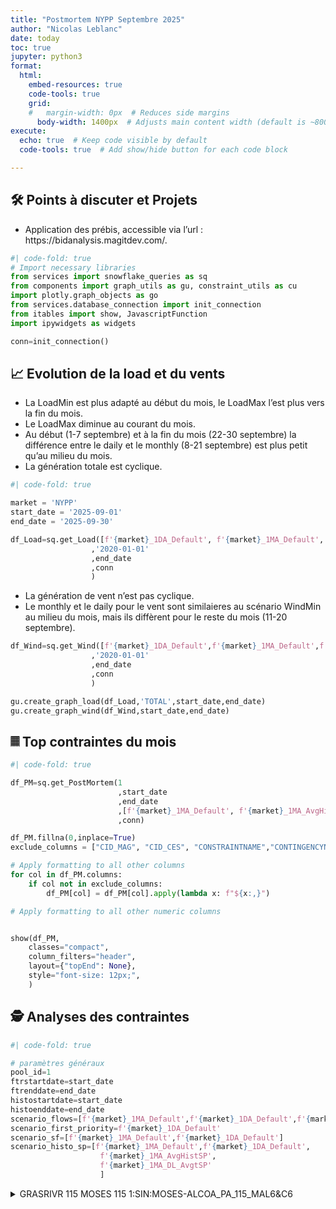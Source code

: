 ```yaml
---
title: "Postmortem NYPP Septembre 2025"
author: "Nicolas Leblanc"
date: today
toc: true
jupyter: python3
format:
  html:
    embed-resources: true
    code-tools: true
    grid:
    #   margin-width: 0px  # Reduces side margins
      body-width: 1400px  # Adjusts main content width (default is ~800px)
execute:
  echo: true  # Keep code visible by default
  code-tools: true  # Add show/hide button for each code block

---
```


## 🛠️ Points à discuter et Projets

- Application des prébis, accessible via l'url : https://bidanalysis.magitdev.com/.


<!-- Importation des librairies et initalisation de la connection -->
```python
#| code-fold: true
# Import necessary libraries
from services import snowflake_queries as sq
from components import graph_utils as gu, constraint_utils as cu
import plotly.graph_objects as go
from services.database_connection import init_connection
from itables import show, JavascriptFunction
import ipywidgets as widgets

conn=init_connection()
```

## 📈 Evolution de la load et du vents
- La LoadMin est plus adapté au début du mois, le LoadMax l'est plus vers la fin du mois.
- Le LoadMax diminue au courant du mois.
- Au début (1-7 septembre) et à la fin du mois (22-30 septembre) la différence entre le daily et le monthly (8-21 septembre) est plus petit qu'au milieu du mois.
- La génération totale est cyclique.

```python
#| code-fold: true

market = 'NYPP'
start_date = '2025-09-01'
end_date = '2025-09-30'

df_Load=sq.get_Load([f'{market}_1DA_Default', f'{market}_1MA_Default', f'{market}_1MA_LoadMin',f'{market}_1MA_LoadMax']
                  ,'2020-01-01'
                  ,end_date
                  ,conn
                  )
```

- La génération de vent n'est pas cyclique.
- Le monthly et le daily pour le vent sont similaieres au scénario WindMin au milieu du mois, mais ils diffèrent pour le reste du mois (11-20 septembre).

```python
df_Wind=sq.get_Wind([f'{market}_1DA_Default',f'{market}_1MA_Default',f'{market}_1MA_WindMin',f'{market}_1MA_WindMax']
                  ,'2020-01-01'
                  ,end_date
                  ,conn
                  )

gu.create_graph_load(df_Load,'TOTAL',start_date,end_date)
gu.create_graph_wind(df_Wind,start_date,end_date)
```

## 𝄜 Top contraintes du mois

```python
#| code-fold: true

df_PM=sq.get_PostMortem(1
                        ,start_date
                        ,end_date
                        ,[f'{market}_1MA_Default', f'{market}_1MA_AvgHistSP', f'{market}_1MA_DL_AvgSP']
                        ,conn)

df_PM.fillna(0,inplace=True)
exclude_columns = ["CID_MAG", "CID_CES", "CONSTRAINTNAME","CONTINGENCYNAME"]

# Apply formatting to all other columns
for col in df_PM.columns:
    if col not in exclude_columns:
        df_PM[col] = df_PM[col].apply(lambda x: f"${x:,}")

# Apply formatting to all other numeric columns


show(df_PM,
    classes="compact",
    column_filters="header", 
    layout={"topEnd": None}, 
    style="font-size: 12px;",
    )
```


## 🕵️ Analyses des contraintes
```python
#| code-fold: true

# paramètres généraux
pool_id=1
ftrstartdate=start_date
ftrenddate=end_date
histostartdate=start_date
histoenddate=end_date
scenario_flows=[f'{market}_1MA_Default',f'{market}_1DA_Default',f'{market}_1MA_AvgHistSP', f'{market}_1MA_DL_AvgtSP' ]
scenario_first_priority=f'{market}_1DA_Default'
scenario_sf=[f'{market}_1MA_Default',f'{market}_1DA_Default']
scenario_histo_sp=[f'{market}_1MA_Default',f'{market}_1DA_Default',
                    f'{market}_1MA_AvgHistSP',
                    f'{market}_1MA_DL_AvgtSP'
                    ]
```

<details>
  <summary> GRASRIVR 115 MOSES 115 1:SIN:MOSES-ALCOA_PA_115_MAL6&C6 </summary>

**Infos :**
- CID_MAG: 10002334
- CID_CES: 311274
- MKUNITCID: 25583_1044
- CES_NAME = 'GRASRIVR 115 MOSES    115 1 SIN:MOSES-ALCOA_PA_115_MAL6&C6_25583'
- CONTINGENCYNAME: SIN:MOSES-ALCOA_PA_115_MAL6&C6

**Analyse :**
- L'outage 25150 (SHORE_RD-LAKSUCSS_138_368, entre le 30 avril et le 12 juin 2025, une ligne parallèle à la ligne de la contrainte) a été manqué en Monthly par Dayzer. L'outage n'était pas présent dans l'OPF du marché non plus.
- Cet outage redirige en moyenne 60 MW sur la ligne de la contrainte.
- Le meilleur scénario ayant capté l'amplitude est le 1DA_DL_AvgSP, mais avec un signe positif (ce qui est logique car la définition de la ligne est inversée par rapport au marché).
- Les limites de la contrainte dans Dayzer et dans le marché sont similaires.
- Selon YesEnergy, cet outage est de retour à partir du 14 juin, ce qui explique pourquoi la contrainte est bindée en RT.
- Les principaux drivers de cette contrainte sont la load dans LI et les loopflows, et elle est soulagée par la génération NR.
- La baisse des flows en daily entre le 16 et le 22 mai dans Dayzer est due à un changement dans le cédule des loopflows.


```python
# | echo: false

cu.get_all_cstr_data(pool_id,
                      10002334,
                      ftrstartdate,
                      ftrenddate,
                      histostartdate,
                      histoenddate,
                      scenario_flows,
                      scenario_first_priority,
                      scenario_sf,
                      scenario_histo_sp,
                      conn
                      )

```


<details>
  <summary>ToBeDeterminted constraint ->  SHORE_RD-LAKSUCSS_138_367:BASE CASE_(25145)</summary>

**Analyse :**
- L'outage 25150 (SHORE_RD-LAKSUCSS_138_368, entre le 30 avril et le 12 juin 2025, une ligne parallèle à la ligne de la contrainte) a été manqué en Monthly par Dayzer. L'outage n'était pas présent dans l'OPF du marché non plus.
- Cet outage redirige en moyenne 60 MW sur la ligne de la contrainte.
- Le meilleur scénario ayant capté l'amplitude est le 1DA_DL_AvgSP, mais avec un signe positif (ce qui est logique car la définition de la ligne est inversée par rapport au marché).
- Les limites de la contrainte dans Dayzer et dans le marché sont similaires.
- Selon YesEnergy, cet outage est de retour à partir du 14 juin, ce qui explique pourquoi la contrainte est bindée en RT.
- Les principaux drivers de cette contrainte sont la load dans LI et les loopflows, et elle est soulagée par la génération NR.
- La baisse des flows en daily entre le 16 et le 22 mai dans Dayzer est due à un changement dans le cédule des loopflows.


```python
# | echo: false

cu.get_all_cstr_data(pool_id,
                      10001983,
                      ftrstartdate,
                      ftrenddate,
                      histostartdate,
                      histoenddate,
                      scenario_flows,
                      scenario_first_priority,
                      scenario_sf,
                      scenario_histo_sp,
                      conn
                      )

```

</details> 

<details>
  <summary>ToBeDeterminted constraint -> DEPOSIT   69 INDIANHD  69 1 TWR:HOLTSVLLE 881& 882& 880_325971</summary>


**Analyse :**

- Impactée par la load dans LI, et soulagée par la génération NR et le vent.
- L'outage 25601 (PORTJEFF 138KV 69 BK 7, entre le 14 mai et le 23 mai), manqué en Monthly, ajoute jusqu'à 10 MW sur une limite de 120 MW.
- L'outage 25681 (HAUPPAUG-C._ISLIP 138KV 889, 1er et 2 mai) est également manqué en Monthly.
- Cette contrainte n’a pas été bindée, et la véritable contrainte qui a bindé n’est pas présente dans le modèle (je vais l’ajouter…) — même ligne, mais avec une contingence différente.


```python
# | echo: false

cu.get_all_cstr_data(pool_id,
                      10001384,
                      ftrstartdate,
                      ftrenddate,
                      histostartdate,
                      histoenddate,
                      scenario_flows,
                      scenario_first_priority,
                      scenario_sf,
                      scenario_histo_sp,
                      conn
                      )

```

</details> 


<details>
  <summary> ToBeDeterminted constraint -> ASTANNEX 138 ASTORIAE 138 1 SIN: E13THSTA Q35M&BK10&REA2_325849</summary>

**Analyse :**

- Pas grand-chose à dire, impactée à 100 % par les loopflows selon Dayzer.
- La ligne parallèle de la contingence est en outage (ASTANNEX-E13THSTA_345_Q35L) (PTID 25134) depuis le 24 avril 2025, ce qui ajoute de la pression. 

```python
# | echo: false

cu.get_all_cstr_data(pool_id,
                      10000963,
                      ftrstartdate,
                      ftrenddate,
                      histostartdate,
                      histoenddate,
                      scenario_flows,
                      scenario_first_priority,
                      scenario_sf,
                      scenario_histo_sp,
                      conn
                      )

```

</details> 
